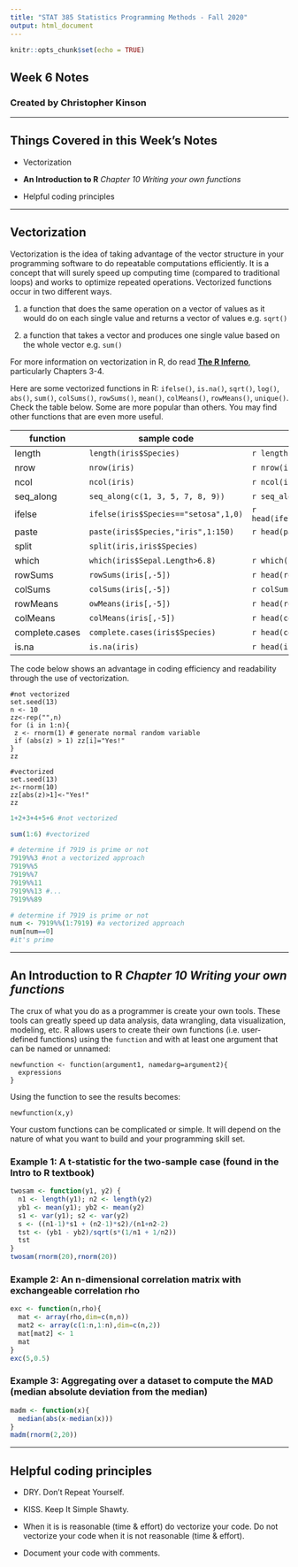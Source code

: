 ---
title: "STAT 385 Statistics Programming Methods - Fall 2020"
output: html_document
---

```{r setup, include=FALSE}
knitr::opts_chunk$set(echo = TRUE)
```

## Week 6 Notes
### Created by Christopher Kinson


***


## Things Covered in this Week's Notes

- Vectorization

- **An Introduction to R** *Chapter 10 Writing your own functions*

- Helpful coding principles

***

## Vectorization

Vectorization is the idea of taking advantage of the vector structure in your programming software to do repeatable computations efficiently. It is a concept that will surely speed up computing time (compared to traditional loops) and works to optimize repeated operations. Vectorized functions occur in two different ways. 

1. a function that does the same operation on a vector of values as it would do on each single value and returns a vector of values e.g. `sqrt()`

2. a function that takes a vector and produces one single value based on the whole vector e.g. `sum()`

For more information on vectorization in R, do read **[The R Inferno](https://www.burns-stat.com/pages/Tutor/R_inferno.pdf)**, particularly Chapters 3-4.

Here are some vectorized functions in R: `ifelse()`, `is.na()`, `sqrt()`, `log()`, `abs()`, `sum()`, `colSums()`, `rowSums()`, `mean()`, `colMeans()`, `rowMeans()`, `unique()`. Check the table below. Some are more popular than others. You may find other functions that are even more useful.

function | sample code | part of output |
---|---|---|
length | `length(iris$Species)` | `r length(iris$Species)` |
nrow | `nrow(iris)` | `r nrow(iris)` |
ncol | `ncol(iris)` | `r ncol(iris)` |  
seq_along | `seq_along(c(1, 3, 5, 7, 8, 9))` | `r seq_along(c(1, 3, 5, 7, 8, 9))` |
ifelse | `ifelse(iris$Species=="setosa",1,0)`| `r head(ifelse(iris$Species=="setosa",1,0))`|
paste | `paste(iris$Species,"iris",1:150)`| `r head(paste(iris$Species,"iris",1:150))`| 
split | `split(iris,iris$Species)`| |
which | `which(iris$Sepal.Length>6.8)`| `r which(iris$Sepal.Length>6.8)`|
rowSums | `rowSums(iris[,-5])` | `r head(rowSums(iris[,-5]))`|
colSums | `colSums(iris[,-5])` | `r colSums(iris[,-5])`|
rowMeans | `owMeans(iris[,-5])` | `r head(rowMeans(iris[,-5]))`|
colMeans | `colMeans(iris[,-5])` | `r head(colMeans(iris[,-5]))`|
complete.cases| `complete.cases(iris$Species)` | `r head(complete.cases(iris$Species))`|
is.na | `is.na(iris)` | `r head(is.na(iris))`|

The code below shows an advantage in coding efficiency and readability through the use of vectorization.

```
#not vectorized
set.seed(13)
n <- 10
zz<-rep("",n)
for (i in 1:n){
 z <- rnorm(1) # generate normal random variable
 if (abs(z) > 1) zz[i]="Yes!"
}
zz

#vectorized
set.seed(13)
z<-rnorm(10)
zz[abs(z)>1]<-"Yes!"
zz
```

```{r}
1+2+3+4+5+6 #not vectorized

sum(1:6) #vectorized
```

```{r}
# determine if 7919 is prime or not
7919%%3 #not a vectorized approach
7919%%5
7919%%7
7919%%11
7919%%13 #...
7919%%89

# determine if 7919 is prime or not
num <- 7919%%(1:7919) #a vectorized approach
num[num==0]
#it's prime
```

***


## **An Introduction to R** *Chapter 10 Writing your own functions*

The crux of what you do as a programmer is create your own tools. These tools can greatly speed up data analysis, data wrangling, data visualization, modeling, etc. R allows users to create their own functions (i.e. user-defined functions) using the `function` and with at least one argument that can be named or unnamed:

```
newfunction <- function(argument1, namedarg=argument2){
  expressions
}
```

Using the function to see the results becomes:

```
newfunction(x,y)
```

Your custom functions can be complicated or simple. It will depend on the nature of what you want to build and your programming skill set.

### Example 1: A t-statistic for the two-sample case (found in the Intro to R textbook)

```{r}
twosam <- function(y1, y2) {
  n1 <- length(y1); n2 <- length(y2)
  yb1 <- mean(y1); yb2 <- mean(y2)
  s1 <- var(y1); s2 <- var(y2)
  s <- ((n1-1)*s1 + (n2-1)*s2)/(n1+n2-2)
  tst <- (yb1 - yb2)/sqrt(s*(1/n1 + 1/n2))
  tst
}
twosam(rnorm(20),rnorm(20))
```


### Example 2: An n-dimensional correlation matrix with exchangeable correlation rho

```{r}
exc <- function(n,rho){
  mat <- array(rho,dim=c(n,n))
  mat2 <- array(c(1:n,1:n),dim=c(n,2))
  mat[mat2] <- 1 
  mat
}
exc(5,0.5)
```


### Example 3: Aggregating over a dataset to compute the MAD (median absolute deviation from the median)

```{r}
madm <- function(x){
  median(abs(x-median(x)))
}
madm(rnorm(2,20))
```


***

## Helpful coding principles

- DRY. Don't Repeat Yourself.

- KISS. Keep It Simple Shawty.

- When it is is reasonable (time & effort) do vectorize your code. Do not vectorize your code when it is not reasonable (time & effort).

- Document your code with comments.
